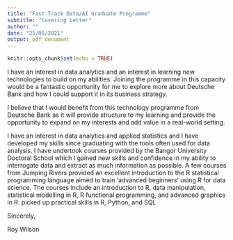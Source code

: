 ```yaml
---
title: "Fast Track Data/AI Graduate Programme"
subtitle: "Covering Letter"
author: ""
date: "25/05/2021"
output: pdf_document
---
```


```r
knitr::opts_chunk$set(echo = TRUE)
```

I have an interest in data analytics and an interest in learning new technologies to build on my abilities.  Joining the programme in this capacity would be a fantastic opportunity for me to explore more about Deutsche Bank and how I could support it in its business strategy. 

I believe that I would benefit from this technology programme from Deutsche Bank as it will provide structure to my learning and provide the opportunity to expand on my interests and add value in a real-world setting. 

I have an interest in data analytics and applied statistics and I have developed my skills since graduating with the tools often used for data analysis. I have undertook courses provided by the Bangor University Doctoral School which I gained new skills and confidence in my ability to interrogate data and extract as much information as possible. A few courses from Jumping Rivers provided an excellent introduction to the R statistical programming language aimed to train 'advanced beginners' using R for data science. The courses include an introduction to R, data manipulation, statistical modelling in R, R functional programming, and advanced graphics in R. picked up practical skills in R, Python, and SQL 


Sincerely,

Roy Wilson